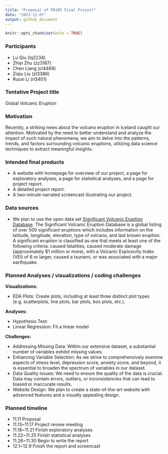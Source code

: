 ```yaml
---
title: "Proposal of P8105 Final Project"
date: "2023-11-07"
output: github_document
---
```


```r
knitr::opts_chunk$set(echo = TRUE)
```

### Participants
* Lu Qiu (lq2234)
* Zhiyi Zhu (zz3167)
* Chen Liang (cl4469)
* Ziqiu Liu (zl3386)
* Ruoxi Li (rl3401)

### Tentative Project title

Global Volcanic Eruption

### Motivation 

Recently, a striking news about the volcano eruption in Iceland caught our attention. Motivated by the need to better understand and analyze the impact of such natural phenomena, we aim to delve into the patterns, trends, and factors surrounding volcanic eruptions, utilizing data science techniques to extract meaningful insights. 


### Intended final products

* A website with homepage for overview of our project, a page for exploratory analyses, a page for statistical analyses, and a page for project report.
* A detailed project report.
* A two-minute narrated screencast illustrating our project.

### Data sources

* We plan to use the open data set [Significant Volcanic Eruption Database](https://public.opendatasoft.com/explore/dataset/significant-volcanic-eruption-database/table). The Significant Volcanic Eruption Database is a global listing of over 500 significant eruptions which includes information on the latitude, longitude, elevation, type of volcano, and last known eruption. A significant eruption is classified as one that meets at least one of the following criteria: caused fatalities, caused moderate damage (approximately $1 million or more), with a Volcanic Explosivity Index (VEI) of 6 or larger, caused a tsunami, or was associated with a major earthquake.


### Planned Analyses / visualizations / coding challenges


**Visualizations:**

* EDA Plots: Create plots, including at least three distinct plot types (e.g. scatterplots, line plots, bar plots, box plots, etc.).
  
**Analyses:**

* Hypothesis Test: 
* Linear Regression: Fit a linear model

**Challenges:**

* Addressing Missing Data:
Within our extensive dataset, a substantial number of variables exhibit missing values.
* Enhancing Variable Selection:
As we strive to comprehensively examine aspects of stress level, depression score, anxiety score, and beyond, it is essential to broaden the spectrum of variables in our dataset.
* Data Quality Issues:
We need to ensure the quality of the data is crucial. Data may contain errors, outliers, or inconsistencies that can lead to biased or inaccurate results. 
* Website Design:
We plan to create a state-of-the-art website with advanced features and a visually appealing design.

### Planned timeline

* 11.11 Proposal
* 11.13~11.17 Project review meeting
* 11.18~11.21 Finish exploratory analyses
* 11.22~11.25 Finish statistical analyses
* 11.26~11.30 Begin to write the report
* 12.1~12.9 Finish the report and screencast



